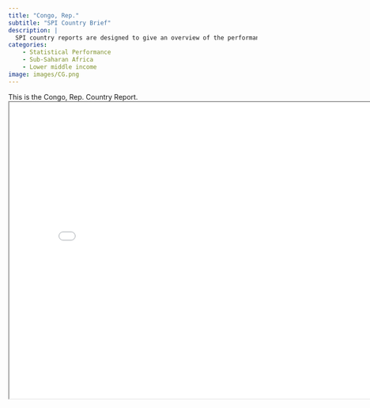 ```yaml
---
title: "Congo, Rep."
subtitle: "SPI Country Brief"
description: |
  SPI country reports are designed to give an overview of the performance of Congo, Rep..
categories:
    - Statistical Performance
    - Sub-Saharan Africa
    - Lower middle income
image: images/CG.png
---
```


This is the Congo, Rep. Country Report.
<iframe src="charts/Congo, Rep._chart.html" width="800" height="600"></iframe>

